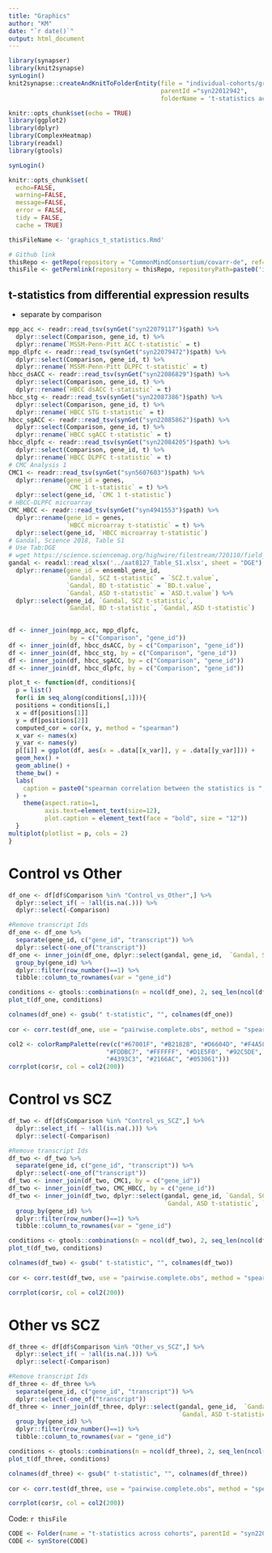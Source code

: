 ```yaml
---
title: "Graphics"
author: "KM"
date: "`r date()`"
output: html_document
---
```


```r
library(synapser)
library(knit2synapse)
synLogin()
knit2synapse::createAndKnitToFolderEntity(file = "individual-cohorts/graphics_t_statistics.Rmd",
                                          parentId ="syn22012942",
                                          folderName = 't-statistics across cohorts')
```

```r
knitr::opts_chunk$set(echo = TRUE)
library(ggplot2)
library(dplyr)
library(ComplexHeatmap)
library(readxl)
library(gtools)

synLogin()

knitr::opts_chunk$set(
  echo=FALSE,
  warning=FALSE,
  message=FALSE,
  error = FALSE,
  tidy = FALSE,
  cache = TRUE)
```

```r
thisFileName <- 'graphics_t_statistics.Rmd'

# Github link
thisRepo <- getRepo(repository = "CommonMindConsortium/covarr-de", ref="branch", refName='master')
thisFile <- getPermlink(repository = thisRepo, repositoryPath=paste0('individual-cohorts/',thisFileName))
```

## t-statistics from differential expression results

- separate by comparison

```r
mpp_acc <- readr::read_tsv(synGet("syn22079117")$path) %>% 
  dplyr::select(Comparison, gene_id, t) %>% 
  dplyr::rename(`MSSM-Penn-Pitt ACC t-statistic` = t)
mpp_dlpfc <- readr::read_tsv(synGet("syn22079472")$path) %>% 
  dplyr::select(Comparison, gene_id, t) %>% 
  dplyr::rename(`MSSM-Penn-Pitt DLPFC t-statistic` = t)
hbcc_dsACC <- readr::read_tsv(synGet("syn22086829")$path) %>% 
  dplyr::select(Comparison, gene_id, t) %>% 
  dplyr::rename(`HBCC dsACC t-statistic` = t)
hbcc_stg <- readr::read_tsv(synGet("syn22087386")$path) %>% 
  dplyr::select(Comparison, gene_id, t) %>% 
  dplyr::rename(`HBCC STG t-statistic` = t)
hbcc_sgACC <- readr::read_tsv(synGet("syn22085862")$path) %>% 
  dplyr::select(Comparison, gene_id, t) %>% 
  dplyr::rename(`HBCC sgACC t-statistic` = t)
hbcc_dlpfc <- readr::read_tsv(synGet("syn22084205")$path) %>% 
  dplyr::select(Comparison, gene_id, t) %>% 
  dplyr::rename(`HBCC DLPFC t-statistic` = t)
# CMC Analysis 1
CMC1 <- readr::read_tsv(synGet("syn5607603")$path) %>% 
  dplyr::rename(gene_id = genes,
                `CMC 1 t-statistic` = t) %>% 
  dplyr::select(gene_id, `CMC 1 t-statistic`)
# HBCC-DLPFC microarray
CMC_HBCC <- readr::read_tsv(synGet("syn4941553")$path) %>% 
  dplyr::rename(gene_id = genes,
                `HBCC microarray t-statistic` = t) %>% 
  dplyr::select(gene_id, `HBCC microarray t-statistic`)
# Gandal, Science 2018, Table S1
# Use Tab:DGE
# wget https://science.sciencemag.org/highwire/filestream/720110/field_highwire_adjunct_files/1/aat8127_Table_S1.xlsx
gandal <- readxl::read_xlsx('../aat8127_Table_S1.xlsx', sheet = "DGE") %>% 
  dplyr::rename(gene_id = ensembl_gene_id,
                `Gandal, SCZ t-statistic` = `SCZ.t.value`,
                `Gandal, BD t-statistic` = `BD.t.value`,
                `Gandal, ASD t-statistic` = `ASD.t.value`) %>%
  dplyr::select(gene_id, `Gandal, SCZ t-statistic`,
                `Gandal, BD t-statistic`, `Gandal, ASD t-statistic`)
  

df <- inner_join(mpp_acc, mpp_dlpfc,
                 by = c("Comparison", "gene_id"))
df <- inner_join(df, hbcc_dsACC, by = c("Comparison", "gene_id"))
df <- inner_join(df, hbcc_stg, by = c("Comparison", "gene_id"))
df <- inner_join(df, hbcc_sgACC, by = c("Comparison", "gene_id"))
df <- inner_join(df, hbcc_dlpfc, by = c("Comparison", "gene_id"))
```

```r
plot_t <- function(df, conditions){
  p = list()
  for(i in seq_along(conditions[,1])){
  positions = conditions[i,]
  x = df[positions[1]]
  y = df[positions[2]]
  computed_cor = cor(x, y, method = "spearman")
  x_var <- names(x)
  y_var <- names(y)
  p[[i]] = ggplot(df, aes(x = .data[[x_var]], y = .data[[y_var]])) +
  geom_hex() +
  geom_abline() +
  theme_bw() +
  labs(
    caption = paste0("spearman correlation between the statistics is ", round(computed_cor, digits = 3))
  ) +
    theme(aspect.ratio=1, 
          axis.text=element_text(size=12),
          plot.caption = element_text(face = "bold", size = "12"))
  }
multiplot(plotlist = p, cols = 2)
}
```

# Control vs Other
```r
df_one <- df[df$Comparison %in% "Control_vs_Other",] %>% 
  dplyr::select_if( ~ !all(is.na(.))) %>% 
  dplyr::select(-Comparison)

#Remove transcript Ids
df_one <- df_one %>% 
  separate(gene_id, c("gene_id", "transcript")) %>% 
  dplyr::select(-one_of("transcript"))
df_one <- inner_join(df_one, dplyr::select(gandal, gene_id,  `Gandal, SCZ t-statistic`,`Gandal, BD t-statistic`,`Gandal, ASD t-statistic`), by = c("gene_id")) %>% 
  group_by(gene_id) %>% 
  dplyr::filter(row_number()==1) %>% 
  tibble::column_to_rownames(var = "gene_id")

conditions <- gtools::combinations(n = ncol(df_one), 2, seq_len(ncol(df_one)))
plot_t(df_one, conditions)
```

```r
colnames(df_one) <- gsub(" t-statistic", "", colnames(df_one))
  
cor <- corr.test(df_one, use = "pairwise.complete.obs", method = "spearman")

col2 <- colorRampPalette(rev(c("#67001F", "#B2182B", "#D6604D", "#F4A582",
                           "#FDDBC7", "#FFFFFF", "#D1E5F0", "#92C5DE",
                           "#4393C3", "#2166AC", "#053061")))
corrplot(cor$r, col = col2(200))
```


# Control vs SCZ
```r
df_two <- df[df$Comparison %in% "Control_vs_SCZ",] %>% 
  dplyr::select_if( ~ !all(is.na(.))) %>% 
  dplyr::select(-Comparison)

#Remove transcript Ids
df_two <- df_two %>% 
  separate(gene_id, c("gene_id", "transcript")) %>% 
  dplyr::select(-one_of("transcript"))
df_two <- inner_join(df_two, CMC1, by = c("gene_id")) 
df_two <- inner_join(df_two, CMC_HBCC, by = c("gene_id"))
df_two <- inner_join(df_two, dplyr::select(gandal, gene_id, `Gandal, SCZ t-statistic`, 
                                           `Gandal, ASD t-statistic`, `Gandal, BD t-statistic`), by = c("gene_id")) %>% 
  group_by(gene_id) %>% 
  dplyr::filter(row_number()==1) %>% 
  tibble::column_to_rownames(var = "gene_id")

conditions <- gtools::combinations(n = ncol(df_two), 2, seq_len(ncol(df_two)))
plot_t(df_two, conditions)
```


```r
colnames(df_two) <- gsub(" t-statistic", "", colnames(df_two))
  
cor <- corr.test(df_two, use = "pairwise.complete.obs", method = "spearman")

corrplot(cor$r, col = col2(200))
```

# Other vs SCZ
```r
df_three <- df[df$Comparison %in% "Other_vs_SCZ",] %>% 
  dplyr::select_if( ~ !all(is.na(.))) %>% 
  dplyr::select(-Comparison)

#Remove transcript Ids
df_three <- df_three %>% 
  separate(gene_id, c("gene_id", "transcript")) %>% 
  dplyr::select(-one_of("transcript"))
df_three <- inner_join(df_three, dplyr::select(gandal, gene_id,  `Gandal, BD t-statistic`,
                                               `Gandal, ASD t-statistic`, `Gandal, SCZ t-statistic`), by = c("gene_id")) %>% 
  group_by(gene_id) %>% 
  dplyr::filter(row_number()==1) %>% 
  tibble::column_to_rownames(var = "gene_id")

conditions <- gtools::combinations(n = ncol(df_three), 2, seq_len(ncol(df_three)))
plot_t(df_three, conditions)
```


```r
colnames(df_three) <- gsub(" t-statistic", "", colnames(df_three))
  
cor <- corr.test(df_three, use = "pairwise.complete.obs", method = "spearman")

corrplot(cor$r, col = col2(200))
```

Code: `r thisFile`

```r
CODE <- Folder(name = "t-statistics across cohorts", parentId = "syn22012942")
CODE <- synStore(CODE)
```
